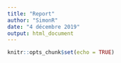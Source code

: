 ```yaml
---
title: "Report"
author: "SimonR"
date: "4 décembre 2019"
output: html_document
---
```


```r
knitr::opts_chunk$set(echo = TRUE)
```
